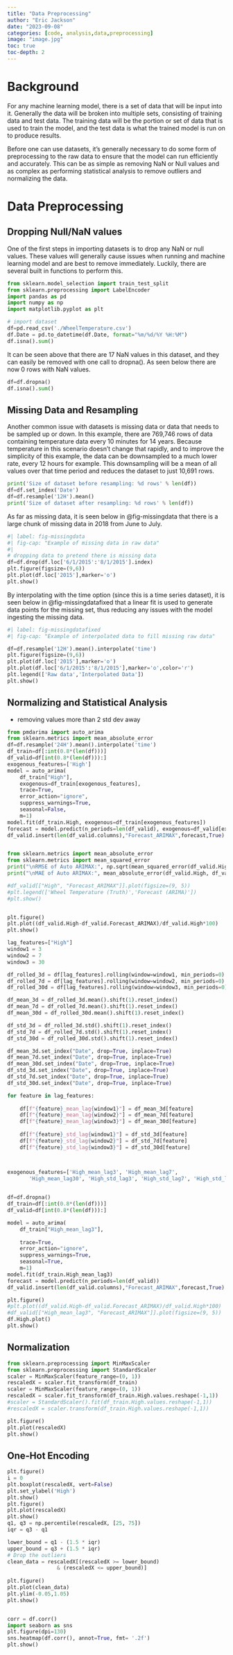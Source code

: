 ```yaml
---
title: "Data Preprocessing"
author: "Eric Jackson"
date: "2023-09-08"
categories: [code, analysis,data,preprocessing]
image: "image.jpg"
toc: true
toc-depth: 2
---
```


# Background

For any machine learning model, there is a set of data that will be input into it. Generally the data will be broken into multiple sets, consisting of training data and test data. The training data will be the portion or set of data that is used to train the model, and the test data is what the trained model is run on to produce results.

Before one can use datasets, it's generally necessary to do some form of preprocessing to the raw data to ensure that the model can run efficiently and accurately. This can be as simple as removing NaN or Null values and as complex as performing statistical analysis to remove outliers and normalizing the data.

# Data Preprocessing

## Dropping Null/NaN values

One of the first steps in importing datasets is to drop any NaN or null values. These values will generally cause issues when running and machine learning model and are best to remove immediately. Luckily, there are several built in functions to perform this.

```python
from sklearn.model_selection import train_test_split
from sklearn.preprocessing import LabelEncoder
import pandas as pd
import numpy as np
import matplotlib.pyplot as plt

# import dataset 
df=pd.read_csv('./WheelTemperature.csv')
df.Date = pd.to_datetime(df.Date, format="%m/%d/%Y %H:%M")
df.isna().sum()
```

It can be seen above that there are 17 NaN values in this dataset, and they can easily be removed with one call to dropna(). As seen below there are now 0 rows with NaN values.

```python
df=df.dropna()
df.isna().sum()
```

## Missing Data and Resampling

Another common issue with datasets is missing data or data that needs to be sampled up or down. In this example, there are 769,746 rows of data containing temperature data every 10 minutes for 14 years. Because temperature in this scenario doesn't change that rapidly, and to improve the simplicity of this example, the data can be downsampled to a much lower rate, every 12 hours for example. This downsampling will be a mean of all values over that time period and reduces the dataset to just 10,691 rows.

```python
print('Size of dataset before resampling: %d rows' % len(df))
df=df.set_index('Date')
df=df.resample('12H').mean()
print('Size of dataset after resampling: %d rows' % len(df))
```

As far as missing data, it is seen below in @fig-missingdata that there is a large chunk of missing data in 2018 from June to July.

```python
#| label: fig-missingdata
#| fig-cap: "Example of missing data in raw data"
#| 
# dropping data to pretend there is missing data
df=df.drop(df.loc['6/1/2015':'8/1/2015'].index)
plt.figure(figsize=(9,6))
plt.plot(df.loc['2015'],marker='o')
plt.show()
```

By interpolating with the time option (since this is a time series dataset), it is seen below in @fig-missingdatafixed that a linear fit is used to generate data points for the missing set, thus reducing any issues with the model ingesting the missing data.

```python
#| label: fig-missingdatafixed
#| fig-cap: "Example of interpolated data to fill missing raw data"

df=df.resample('12H').mean().interpolate('time')
plt.figure(figsize=(9,6))
plt.plot(df.loc['2015'],marker='o')
plt.plot(df.loc['6/1/2015':'8/1/2015'],marker='o',color='r')
plt.legend(['Raw data','Interpolated Data'])
plt.show()
```

## Normalizing and Statistical Analysis

-   removing values more than 2 std dev away

```python

from pmdarima import auto_arima
from sklearn.metrics import mean_absolute_error
df=df.resample('24H').mean().interpolate('time')
df_train=df[:int(0.8*(len(df)))]
df_valid=df[int(0.8*(len(df))):]
exogenous_features=['High']
model = auto_arima(
	df_train["High"],
	exogenous=df_train[exogenous_features],
	trace=True,
	error_action="ignore",
	suppress_warnings=True,
    seasonal=False,
    m=1)
model.fit(df_train.High, exogenous=df_train[exogenous_features])
forecast = model.predict(n_periods=len(df_valid), exogenous=df_valid[exogenous_features])
df_valid.insert(len(df_valid.columns),"Forecast_ARIMAX",forecast,True)


from sklearn.metrics import mean_absolute_error
from sklearn.metrics import mean_squared_error
print("\nRMSE of Auto ARIMAX:", np.sqrt(mean_squared_error(df_valid.High, df_valid.Forecast_ARIMAX)))
print("\nMAE of Auto ARIMAX:", mean_absolute_error(df_valid.High, df_valid.Forecast_ARIMAX))

#df_valid[["High", "Forecast_ARIMAX"]].plot(figsize=(9, 5))
#plt.legend(['Wheel Temperature (Truth)','Forecast (ARIMA)'])
#plt.show()


plt.figure()
plt.plot((df_valid.High-df_valid.Forecast_ARIMAX)/df_valid.High*100)
plt.show()

```

```python
lag_features=["High"]
window1 = 3
window2 = 7
window3 = 30

df_rolled_3d = df[lag_features].rolling(window=window1, min_periods=0)
df_rolled_7d = df[lag_features].rolling(window=window2, min_periods=0)
df_rolled_30d = df[lag_features].rolling(window=window3, min_periods=0)

df_mean_3d = df_rolled_3d.mean().shift(1).reset_index()
df_mean_7d = df_rolled_7d.mean().shift(1).reset_index()
df_mean_30d = df_rolled_30d.mean().shift(1).reset_index()

df_std_3d = df_rolled_3d.std().shift(1).reset_index()
df_std_7d = df_rolled_7d.std().shift(1).reset_index()
df_std_30d = df_rolled_30d.std().shift(1).reset_index()

df_mean_3d.set_index("Date", drop=True, inplace=True)
df_mean_7d.set_index("Date", drop=True, inplace=True)
df_mean_30d.set_index("Date", drop=True, inplace=True)
df_std_3d.set_index("Date", drop=True, inplace=True)
df_std_7d.set_index("Date", drop=True, inplace=True)
df_std_30d.set_index("Date", drop=True, inplace=True)

for feature in lag_features:
    
    df[f"{feature}_mean_lag{window1}"] = df_mean_3d[feature]
    df[f"{feature}_mean_lag{window2}"] = df_mean_7d[feature]
    df[f"{feature}_mean_lag{window3}"] = df_mean_30d[feature]
    
    df[f"{feature}_std_lag{window1}"] = df_std_3d[feature]
    df[f"{feature}_std_lag{window2}"] = df_std_7d[feature]
    df[f"{feature}_std_lag{window3}"] = df_std_30d[feature]



exogenous_features=['High_mean_lag3', 'High_mean_lag7',
       'High_mean_lag30', 'High_std_lag3', 'High_std_lag7', 'High_std_lag30']
       

```

```python
df=df.dropna()       
df_train=df[:int(0.8*(len(df)))]
df_valid=df[int(0.8*(len(df))):]

model = auto_arima(
	df_train["High_mean_lag3"],
	
	trace=True,
	error_action="ignore",
	suppress_warnings=True,
    seasonal=True,
    m=1)
model.fit(df_train.High_mean_lag3)
forecast = model.predict(n_periods=len(df_valid))
df_valid.insert(len(df_valid.columns),"Forecast_ARIMAX",forecast,True)
```

```python
plt.figure()
#plt.plot((df_valid.High-df_valid.Forecast_ARIMAX)/df_valid.High*100)
#df_valid[["High_mean_lag3", "Forecast_ARIMAX"]].plot(figsize=(9, 5))
df.High.plot()
plt.show()
```

## Normalization

```python
from sklearn.preprocessing import MinMaxScaler
from sklearn.preprocessing import StandardScaler
scaler = MinMaxScaler(feature_range=(0, 1))
rescaledX = scaler.fit_transform(df_train)
scaler = MinMaxScaler(feature_range=(0, 1))
rescaledX = scaler.fit_transform(df_train.High.values.reshape(-1,1))
#scaler = StandardScaler().fit(df_train.High.values.reshape(-1,1))
#rescaledX = scaler.transform(df_train.High.values.reshape(-1,1))

plt.figure()
plt.plot(rescaledX)
plt.show()

```

## One-Hot Encoding

```python
plt.figure()
i = 0
plt.boxplot(rescaledX, vert=False)
plt.set_ylabel('High')
plt.show()
plt.figure()
plt.plot(rescaledX)
plt.show()
q1, q3 = np.percentile(rescaledX, [25, 75])
iqr = q3 - q1

lower_bound = q1 - (1.5 * iqr)
upper_bound = q3 + (1.5 * iqr)
# Drop the outliers
clean_data = rescaledX[(rescaledX >= lower_bound) 
                & (rescaledX <= upper_bound)]
                
plt.figure()
plt.plot(clean_data)
plt.ylim(-0.05,1.05)
plt.show()


corr = df.corr()
import seaborn as sns
plt.figure(dpi=130)
sns.heatmap(df.corr(), annot=True, fmt= '.2f')
plt.show()

```
